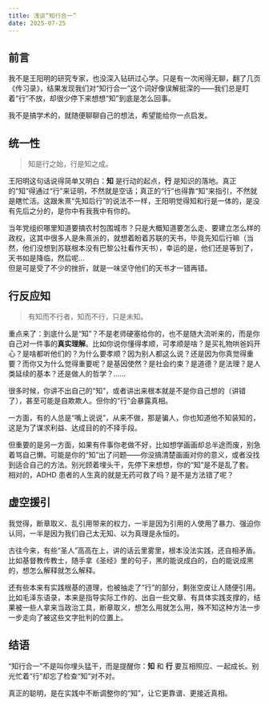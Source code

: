 ```yaml
---
title: 浅谈“知行合一”
date: 2025-07-25
---
```


## 前言

我不是王阳明的研究专家，也没深入钻研过心学。只是有一次闲得无聊，翻了几页《传习录》，结果发现我们对“知行合一”这个词好像误解挺深的——我们总是盯着“行”不放，却很少停下来想想“知”到底是怎么回事。

我不是搞学术的，就随便聊聊自己的想法，希望能给你一点启发。

## 统一性

> 知是行之始，行是知之成。

王阳明这句话说得简单又明白：**知** 是行动的起点，**行** 是知识的落地。真正的“知”得通过“行”来证明，不然就是空话；真正的“行”也得靠“知”来指引，不然就是瞎忙活。这跟朱熹“先知后行”的说法不一样，王阳明觉得知和行是一体的，是没有先后之分的，是你中有我我中有你的。

当年党组织哪里知道要搞农村包围城市？只是大概知道要怎么走、要建立怎么样的政权，这其中很多人是朱熹派的，就想着盼着苏联的天书，毕竟先知后行嘛（当然，他们没想到苏联根本没有巴黎公社看作天书），幸运的是，他们还是等到了，天书如是降临，然后呢...  
但是可是受了不少的挫折，就是一味坚守他们的天书才一错再错。

## 行反应知

> 有知而不行者，知而不行，只是未知。

重点来了：到底什么是“知”？不是老师硬塞给你的，也不是随大流听来的，而是你自己对一件事的**真实理解**。比如你说你懂得孝顺，可孝顺是啥？是买礼物哄爸妈开心？是啥都听他们的？为什么要孝顺？因为别人都这么说？还是因为你真觉得重要？而你又为什么觉得重要呢？是基因使然？是社会约束？是道德？是法理？是人类延续的基本？还是做人的哲学？......

很多时候，你讲不出自己的“知”，或者讲出来根本就是不是你自己想的（讲错了），甚至可能是自欺欺人。但你的“行”会暴露真相。

一方面，有的人总是“嘴上说说”，从来不做，那是骗人，你也知道他不知装知的，这是为了谋求利益、达成目的的不择手段。

但重要的是另一方面，如果有件事你老做不好，比如想学画画却总半途而废，别急着骂自己懒。可能是你的“知”出了问题——你没搞清楚画画对你的意义，或者没找到适合自己的方法。别光顾着埋头干，先停下来想想，你的“知”是不是乱了套。
相对的，ADHD 患者的人生真的就是无药可救了吗？是不是方法错了呢？

## 虚空援引

我觉得，断章取义、乱引用带来的权力，一半是因为引用的人使用了暴力、强迫你认同，一半是因为我们自己太无知、以为真理是永恒的。

古往今来，有些“圣人”高高在上，讲的话云里雾里，根本没法实践，还自相矛盾。  
比如基督教传教士，随手拿《圣经》里的句子，黑的能说成白的，白的能说成黑的，想怎么解释就怎么解释。

还有些本来有实践根基的道理，也被抽走了“行”的部分，剩张空皮让人随便引用。  
比如毛泽东语录，本来是指导实际工作的、出自一些文章、有具体实践支撑的，结果被一些人拿来当政治工具，断章取义，想怎么用就怎么用，殊不知这种方法一步一步走向了被这些文字批判的位置上。

## 结语

“知行合一”不是叫你埋头猛干，而是提醒你：**知** 和 **行** 要互相照应、一起成长。别光忙着“行”却忘了检查“知”对不对。

真正的聪明，是在实践中不断调整你的“知”，让它更靠谱、更接近真相。
